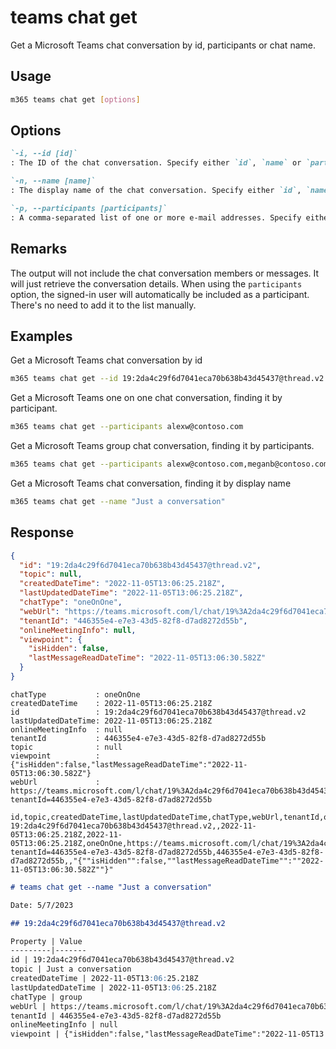 
# teams chat get

Get a Microsoft Teams chat conversation by id, participants or chat name.

## Usage

```sh
m365 teams chat get [options]
```

## Options

```md definition-list
`-i, --id [id]`
: The ID of the chat conversation. Specify either `id`, `name` or `participants`, but not multiple.

`-n, --name [name]`
: The display name of the chat conversation. Specify either `id`, `name` or `participants`, but not multiple.

`-p, --participants [participants]`
: A comma-separated list of one or more e-mail addresses. Specify either `id`, `name` or `participants`, but not multiple.
```

<Global />

## Remarks

The output will not include the chat conversation members or messages. It will just retrieve the conversation details.
When using the `participants` option, the signed-in user will automatically be included as a participant. There's no need to add it to the list manually.

## Examples

Get a Microsoft Teams chat conversation by id

```sh
m365 teams chat get --id 19:2da4c29f6d7041eca70b638b43d45437@thread.v2
```

Get a Microsoft Teams one on one chat conversation, finding it by participant.

```sh
m365 teams chat get --participants alexw@contoso.com
```

Get a Microsoft Teams group chat conversation, finding it by participants.

```sh
m365 teams chat get --participants alexw@contoso.com,meganb@contoso.com
```

Get a Microsoft Teams chat conversation, finding it by display name

```sh
m365 teams chat get --name "Just a conversation"
```

## Response

<Tabs>
  <TabItem value="JSON">

  ```json
  {
    "id": "19:2da4c29f6d7041eca70b638b43d45437@thread.v2",
    "topic": null,
    "createdDateTime": "2022-11-05T13:06:25.218Z",
    "lastUpdatedDateTime": "2022-11-05T13:06:25.218Z",
    "chatType": "oneOnOne",
    "webUrl": "https://teams.microsoft.com/l/chat/19%3A2da4c29f6d7041eca70b638b43d45437%40thread.v2/0?tenantId=446355e4-e7e3-43d5-82f8-d7ad8272d55b",
    "tenantId": "446355e4-e7e3-43d5-82f8-d7ad8272d55b",
    "onlineMeetingInfo": null,
    "viewpoint": {
      "isHidden": false,
      "lastMessageReadDateTime": "2022-11-05T13:06:30.582Z"
    }
  }
  ```

  </TabItem>
  <TabItem value="Text">

  ```text
  chatType           : oneOnOne
  createdDateTime    : 2022-11-05T13:06:25.218Z
  id                 : 19:2da4c29f6d7041eca70b638b43d45437@thread.v2
  lastUpdatedDateTime: 2022-11-05T13:06:25.218Z
  onlineMeetingInfo  : null
  tenantId           : 446355e4-e7e3-43d5-82f8-d7ad8272d55b
  topic              : null
  viewpoint          : {"isHidden":false,"lastMessageReadDateTime":"2022-11-05T13:06:30.582Z"}
  webUrl             : https://teams.microsoft.com/l/chat/19%3A2da4c29f6d7041eca70b638b43d45437%40thread.v2/0?tenantId=446355e4-e7e3-43d5-82f8-d7ad8272d55b
  ```

  </TabItem>
  <TabItem value="CSV">

  ```csv
  id,topic,createdDateTime,lastUpdatedDateTime,chatType,webUrl,tenantId,onlineMeetingInfo,viewpoint
  19:2da4c29f6d7041eca70b638b43d45437@thread.v2,,2022-11-05T13:06:25.218Z,2022-11-05T13:06:25.218Z,oneOnOne,https://teams.microsoft.com/l/chat/19%3A2da4c29f6d7041eca70b638b43d45437%40thread.v2/0?tenantId=446355e4-e7e3-43d5-82f8-d7ad8272d55b,446355e4-e7e3-43d5-82f8-d7ad8272d55b,,"{""isHidden"":false,""lastMessageReadDateTime"":""2022-11-05T13:06:30.582Z""}"
  ```

  </TabItem>
  <TabItem value="Markdown">

  ```md
  # teams chat get --name "Just a conversation"

  Date: 5/7/2023

  ## 19:2da4c29f6d7041eca70b638b43d45437@thread.v2

  Property | Value
  ---------|-------
  id | 19:2da4c29f6d7041eca70b638b43d45437@thread.v2
  topic | Just a conversation
  createdDateTime | 2022-11-05T13:06:25.218Z
  lastUpdatedDateTime | 2022-11-05T13:06:25.218Z
  chatType | group
  webUrl | https://teams.microsoft.com/l/chat/19%3A2da4c29f6d7041eca70b638b43d45437%40thread.v2/0?tenantId=446355e4-e7e3-43d5-82f8-d7ad8272d55b
  tenantId | 446355e4-e7e3-43d5-82f8-d7ad8272d55b
  onlineMeetingInfo | null
  viewpoint | {"isHidden":false,"lastMessageReadDateTime":"2022-11-05T13:06:30.582Z"}
  ```

  </TabItem>
</Tabs>

